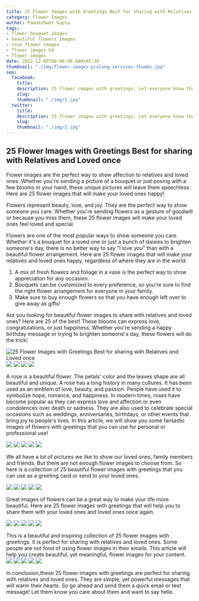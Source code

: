 ```yaml
---
title: 25 Flower Images with Greetings Best for sharing with Relatives and Loved once
category: Flower Images
author: Pawneshwer Gupta
tags:
- flower bouquet images
- beautiful flowers images
- rose flower images
- flower images hd
- flower images
date: 2022-12-05T00:00:00.000+05:30
thumbnail: "./img/flower-images-prolong-services-thumbs.jpg"
seo:
  facebook:
    title:
    description: 25 flower images with greetings. Let everyone know that you are thankful for their love, support, and care by gifting them with a lovely bouquet of flowers.
    slug:
    thumbnail: "./img/1.jpg"
  twitter:
    title:
    description: 25 flower images with greetings. Let everyone know that you are thankful for their love, support, and care by gifting them with a lovely bouquet of flowers.
    slug:
    thumbnail: "./img/2.jpg"
---
```

## 25 Flower Images with Greetings Best for sharing with Relatives and Loved once

Flower images are the perfect way to show affection to relatives and loved ones. Whether you're sending a picture of a bouquet or just posing with a few blooms in your hand, these unique pictures will leave them speechless. Here are 25 flower images that will make your loved ones happy!

Flowers represent beauty, love, and joy. They are the perfect way to show someone you care. Whether you're sending flowers as a gesture of goodwill or because you miss them, these 25 flower images will make your loved ones feel loved and special.

Flowers are one of the most popular ways to show someone you care. Whether it's a bouquet for a loved one or just a bunch of daisies to brighten someone's day, there is no better way to say "I love you" than with a beautiful flower arrangement. Here are 25 flower images that will make your relatives and loved ones happy, regardless of where they are in the world:

1. A mix of fresh flowers and foliage in a vase is the perfect way to show appreciation for any occasion.
2. Bouquets can be customized to every preference, so you're sure to find the right flower arrangement for everyone in your family.
3. Make sure to buy enough flowers so that you have enough left over to give away as gifts!

Are you looking for beautiful flower images to share with relatives and loved ones? Here are 25 of the best! These blooms can express love, congratulations, or just happiness. Whether you're sending a happy birthday message or trying to brighten someone's day, these flowers will do the trick!

![25 Flower Images with Greetings Best for sharing with Relatives and Loved once](./img/flower-images-with-greetings-1.jpg "25 Flower Images with Greetings Best for sharing with Relatives and Loved once")
![](./img/flower-images-with-greetings-2.jpg)
![](./img/flower-images-with-greetings-3.jpg)
![](./img/flower-images-with-greetings-4.jpg)
![](./img/flower-images-with-greetings-5.jpg)

A rose is a beautiful flower. The petals' color and the leaves shape are all beautiful and unique. A rose has a long history in many cultures. It has been used as an emblem of love, beauty, and passion. People have used it to symbolize hope, romance, and happiness.
In modern times, roses have become popular as they can express love and affection or even condolences over death or sadness. They are also used to celebrate special occasions such as weddings, anniversaries, birthdays, or other events that bring joy to people's lives.
In this article, we will show you some fantastic images of flowers with greetings that you can use for personal or professional use!

![](./img/flower-images-with-greetings-6.jpg)
![](./img/flower-images-with-greetings-7.jpg)
![](./img/flower-images-with-greetings-8.jpg)
![](./img/flower-images-with-greetings-9.jpg)
![](./img/flower-images-with-greetings-10.jpg)

We all have a lot of pictures we like to show our loved ones, family members and friends. But there are not enough flower images to choose from. So here is a collection of 25 beautiful flower images with greetings that you can use as a greeting card or send to your loved ones.

![](./img/flower-images-with-greetings-11.jpg)
![](./img/flower-images-with-greetings-12.jpg)
![](./img/flower-images-with-greetings-13.jpg)
![](./img/flower-images-with-greetings-14.jpg)
![](./img/flower-images-with-greetings-15.jpg)

Great images of flowers can be a great way to make your life more beautiful. Here are 25 flower images with greetings that will help you to share them with your loved ones and loved ones once again.

![](./img/flower-images-with-greetings-16.jpg)
![](./img/flower-images-with-greetings-17.jpg)
![](./img/flower-images-with-greetings-18.jpg)
![](./img/flower-images-with-greetings-19.jpg)
![](./img/flower-images-with-greetings-20.jpg)

This is a beautiful and inspiring collection of 25 flower images with greetings. It is perfect for sharing with relatives and loved ones.
Some people are not fond of using flower images in their emails. This article will help you create beautiful, yet meaningful, flower images for your content.
![](./img/flower-images-with-greetings-21.jpg)
![](./img/flower-images-with-greetings-22.jpg)
![](./img/flower-images-with-greetings-23.jpg)
![](./img/flower-images-with-greetings-24.jpg)
![](./img/flower-images-with-greetings-25.jpg)

In conclusion,these 25 flower images with greetings are perfect for sharing with relatives and loved ones. They are simple, yet powerful messages that will warm their hearts. So go ahead and send them a quick email or text message! Let them know you care about them and want to say hello.